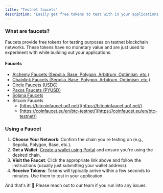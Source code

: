 ```yaml
---
title: "Testnet faucets"
description: "Easily get free tokens to test with in your applications."
---
```


### What are faucets?

Faucets provide free tokens for testing purposes on testnet blockchain networks. These tokens have no monetary value and are just used to experiment with while building out your applications.

#### Faucets

* [Alchemy Faucets (Sepolia, Base, Polygon, Arbitrum, Optimism, etc.)](https://www.alchemy.com/faucets)
* [Chainlink Faucets (Sepolia, Base, Polygon, Arbitrum, Optimism, etc.)](https://faucets.chain.link/)
* [Circle Faucets (USDC)](https://faucet.circle.com/)
* [Paxos Faucets (PYUSD)](https://faucet.paxos.com/)
* [Solana Faucets](https://faucet.solana.com/)
* Bitcoin Faucets
  * [https://bitcoinfaucet.uo1.net/](https://bitcoinfaucet.uo1.net/)
  * [https://coinfaucet.eu/en/btc-testnet/](https://coinfaucet.eu/en/btc-testnet/)

### Using a Faucet

1. **Choose Your Network**: Confirm the chain you're testing on (e.g., Sepolia, Polygon, Base, etc.).
2. **Get a Wallet**: [Create a wallet using Portal](../sdks/web/guide/create-a-wallet.md) and ensure you're using the desired chain.
3. **Visit the Faucet**: Click the appropriate link above and follow the instructions (usually just submitting your wallet address).
4. **Receive Tokens**: Tokens will typically arrive within a few seconds to minutes. Use them to test in your application.

And that's it! 🎉 Please reach out to our team if you run into any issues.
